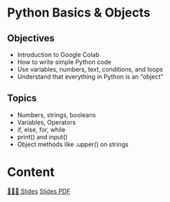 # Python Basics & Objects

## Objectives
- Introduction to Google Colab 
- How to write simple Python code
- Use variables, numbers, text, conditions, and loops
- Understand that everything in Python is an "object"

## Topics
- Numbers, strings, booleans
- Variables, Operators
- if, else, for, while
- print() and input()
- Object methods like .upper() on strings


# Content

[👨🏻‍🏫 Slides]({{< var base_url>}}slides/Course1/slides.html){.btn .btn-outline-primary .btn role="button"} 
[Slides PDF]({{< var base_url>}}slides/Course1/slides.pdf){.btn .btn-outline-secondary .btn role="button"} 
